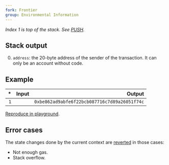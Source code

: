 ```yaml
---
fork: Frontier
group: Environmental Information
---
```


*Index 1 is top of the stack. See [PUSH](/#60).*

## Stack output

0. `address`: the 20-byte address of the sender of the transaction. It can only be an account without code.

## Example

| * | Input | Output |
|--:|------:|-------:|
| `1` | | `0xbe862ad9abfe6f22bcb087716c7d89a26051f74c` |

[Reproduce in playground](/?unit=Wei&codeType=Mnemonic&code='ORIGIN'_).

## Error cases

The state changes done by the current context are [reverted](#FD) in those cases:
- Not enough gas.
- Stack overflow.
